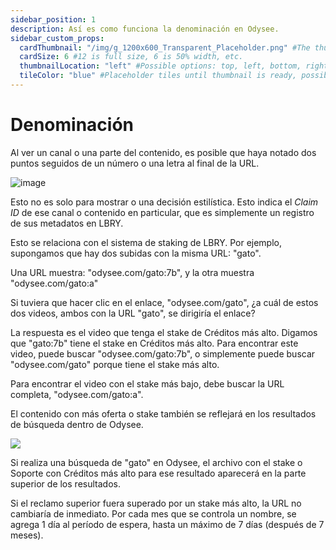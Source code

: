 ---
sidebar_position: 1
description: Así es como funciona la denominación en Odysee.
sidebar_custom_props:
  cardThumbnail: "/img/g_1200x600_Transparent_Placeholder.png" #The thumbnail on the category card.
  cardSize: 6 #12 is full size, 6 is 50% width, etc.
  thumbnailLocation: "left" #Possible options: top, left, bottom, right, none
  tileColor: "blue" #Placeholder tiles until thumbnail is ready, possible options: blue, cream, darkpurple, lightpurple, mauve, orange, pink, none
---

# Denominación

Al ver un canal o una parte del contenido, es posible que haya notado dos puntos seguidos de un número o una letra al final de la URL.

![image](https://user-images.githubusercontent.com/80921344/193660297-c4dd734e-5275-4095-aeb9-266aac07979e.png)

Esto no es solo para mostrar o una decisión estilística. Esto indica el *Claim ID* de ese canal o contenido en particular, que es simplemente un registro de sus metadatos en LBRY.

Esto se relaciona con el sistema de staking de LBRY. Por ejemplo, supongamos que hay dos subidas con la misma URL: "gato".

Una URL muestra: "odysee.com/gato:7b", y la otra muestra "odysee.com/gato:a"

Si tuviera que hacer clic en el enlace, "odysee.com/gato", ¿a cuál de estos dos videos, ambos con la URL "gato", se dirigiría el enlace?

La respuesta es el video que tenga el stake de Créditos más alto. Digamos que "gato:7b" tiene el stake en Créditos más alto. Para encontrar este video, puede buscar "odysee.com/gato:7b", o simplemente puede buscar "odysee.com/gato" porque tiene el stake más alto.

Para encontrar el video con el stake más bajo, debe buscar la URL completa, "odysee.com/gato:a".

El contenido con más oferta o stake también se reflejará en los resultados de búsqueda dentro de Odysee.

![](https://i.imgur.com/cvN25DQ.png)

Si realiza una búsqueda de "gato" en Odysee, el archivo con el stake o Soporte con Créditos más alto para ese resultado aparecerá en la parte superior de los resultados.

Si el reclamo superior fuera superado por un stake más alto, la URL no cambiaría de inmediato. Por cada mes que se controla un nombre, se agrega 1 día al período de espera, hasta un máximo de 7 días (después de 7 meses).